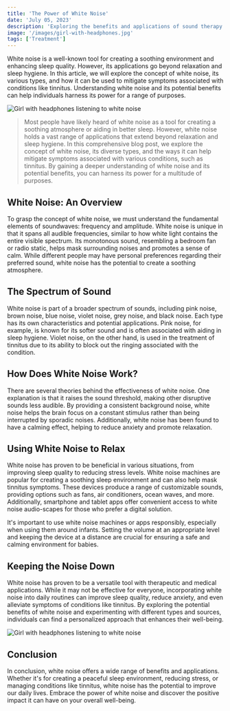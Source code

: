 ```yaml
---
title: 'The Power of White Noise'
date: 'July 05, 2023'
description: 'Exploring the benefits and applications of sound therapy for managing tinnitus.'
image: '/images/girl-with-headphones.jpg'
tags: ['Treatment']
---
```


White noise is a well-known tool for creating a soothing environment and enhancing sleep quality. However, its applications go beyond relaxation and sleep hygiene. In this article, we will explore the concept of white noise, its various types, and how it can be used to mitigate symptoms associated with conditions like tinnitus. Understanding white noise and its potential benefits can help individuals harness its power for a range of purposes.

<Image
  src="/images/girl-with-headphones.jpg"
  alt="Girl with headphones listening to white noise"
/>

<Blockquote>
  Most people have likely heard of white noise as a tool for creating a soothing
  atmosphere or aiding in better sleep. However, white noise holds a vast range
  of applications that extend beyond relaxation and sleep hygiene. In this
  comprehensive blog post, we explore the concept of white noise, its diverse
  types, and the ways it can help mitigate symptoms associated with various
  conditions, such as tinnitus. By gaining a deeper understanding of white noise
  and its potential benefits, you can harness its power for a multitude of
  purposes.
</Blockquote>

## <Highlighter>White Noise: An Overview</Highlighter>

To grasp the concept of white noise, we must understand the fundamental elements of soundwaves: frequency and amplitude. White noise is unique in that it spans all audible frequencies, similar to how white light contains the entire visible spectrum. Its monotonous sound, resembling a bedroom fan or radio static, helps mask surrounding noises and promotes a sense of calm. While different people may have personal preferences regarding their preferred sound, white noise has the potential to create a soothing atmosphere.

## <Highlighter>The Spectrum of Sound</Highlighter>

White noise is part of a broader spectrum of sounds, including pink noise, brown noise, blue noise, violet noise, grey noise, and black noise. Each type has its own characteristics and potential applications. Pink noise, for example, is known for its softer sound and is often associated with aiding in sleep hygiene. Violet noise, on the other hand, is used in the treatment of tinnitus due to its ability to block out the ringing associated with the condition.

## <Highlighter>How Does White Noise Work?</Highlighter>

There are several theories behind the effectiveness of white noise. One explanation is that it raises the sound threshold, making other disruptive sounds less audible. By providing a consistent background noise, white noise helps the brain focus on a constant stimulus rather than being interrupted by sporadic noises. Additionally, white noise has been found to have a calming effect, helping to reduce anxiety and promote relaxation.

## <Highlighter>Using White Noise to Relax</Highlighter>

White noise has proven to be beneficial in various situations, from improving sleep quality to reducing stress levels. White noise machines are popular for creating a soothing sleep environment and can also help mask tinnitus symptoms. These devices produce a range of customizable sounds, providing options such as fans, air conditioners, ocean waves, and more. Additionally, smartphone and tablet apps offer convenient access to white noise audio-scapes for those who prefer a digital solution.

It's important to use white noise machines or apps responsibly, especially when using them around infants. Setting the volume at an appropriate level and keeping the device at a distance are crucial for ensuring a safe and calming environment for babies.

## <Highlighter>Keeping the Noise Down</Highlighter>

White noise has proven to be a versatile tool with therapeutic and medical applications. While it may not be effective for everyone, incorporating white noise into daily routines can improve sleep quality, reduce anxiety, and even alleviate symptoms of conditions like tinnitus. By exploring the potential benefits of white noise and experimenting with different types and sources, individuals can find a personalized approach that enhances their well-being.

<Image
  src="/images/girl-with-headphones2.jpg"
  alt="Girl with headphones listening to white noise"
/>

## <Highlighter>Conclusion</Highlighter>

In conclusion, white noise offers a wide range of benefits and applications. Whether it's for creating a peaceful sleep environment, reducing stress, or managing conditions like tinnitus, white noise has the potential to improve our daily lives. Embrace the power of white noise and discover the positive impact it can have on your overall well-being.

